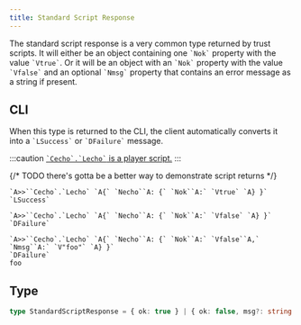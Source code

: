 ```yaml
---
title: Standard Script Response
---
```


The standard script response is a very common type returned by trust scripts.
It will either be an object containing one `` `Nok` `` property with the value `` `Vtrue` ``.
Or it will be an object with an `` `Nok` `` property with the value `` `Vfalse` `` and an optional `` `Nmsg` `` property
that contains an error message as a string if present.

## CLI
When this type is returned to the CLI, the client automatically converts it into a `` `LSuccess` `` or `` `DFailure` ``
message.

:::caution
[`` `Cecho`.`Lecho` `` is a player script.](/scripting/echoecho)
:::

{/* TODO there's gotta be a better way to demonstrate script returns */}
```
`A>>``Cecho`.`Lecho` `A{` `Necho``A: {` `Nok``A:` `Vtrue` `A} }`
`LSuccess`

`A>>``Cecho`.`Lecho` `A{` `Necho``A: {` `Nok``A:` `Vfalse` `A} }`
`DFailure`

`A>>``Cecho`.`Lecho` `A{` `Necho``A: {` `Nok``A:` `Vfalse``A,` `Nmsg``A:` `V"foo"` `A} }`
`DFailure`
foo
```

## Type
```ts
type StandardScriptResponse = { ok: true } | { ok: false, msg?: string }
```
